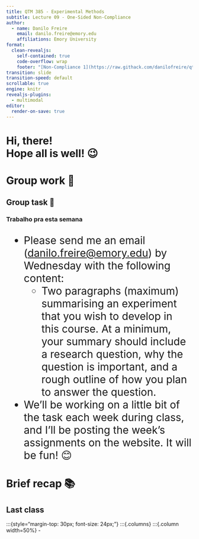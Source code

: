 ```yaml
---
title: QTM 385 - Experimental Methods
subtitle: Lecture 09 - One-Sided Non-Compliance
author:
  - name: Danilo Freire
    email: danilo.freire@emory.edu
    affiliations: Emory University
format:
  clean-revealjs:
    self-contained: true
    code-overflow: wrap
    footer: "[Non-Compliance 1](https://raw.githack.com/danilofreire/qtm385/main/lectures/lecture-09/09-non-compliance1.html)"
transition: slide
transition-speed: default
scrollable: true
engine: knitr
revealjs-plugins:
  - multimodal
editor:
  render-on-save: true
---
```


# Hi, there! <br> Hope all is well! 😉 {background-color="#2d45630}

# Group work 👥{background-color="#2d4563"}

## Group task 📝
### Trabalho pra esta semana

:::{style="margin-top: 30px; font-size: 28px;"}

- Please send me an email (<danilo.freire@emory.edu>) by Wednesday with the following content:
  - Two paragraphs (maximum) summarising an experiment that you wish to develop in this course. At a minimum, your summary should include a research question, why the question is important, and a rough outline of how you plan to answer the question.

- We’ll be working on a little bit of the task each week during class, and I’ll be posting the week’s assignments on the website. It will be fun! 😊
:::

# Brief recap 📚 {background-color="#2d4563"}

## Last class

:::{style="margin-top: 30px; font-size: 24px;"}
:::{.columns}
:::{.column width=50%}
- 
